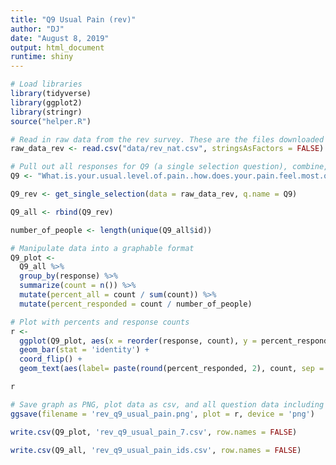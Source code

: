 ```yaml
---
title: "Q9 Usual Pain (rev)"
author: "DJ"
date: "August 8, 2019"
output: html_document
runtime: shiny
---
```


```r
# Load libraries
library(tidyverse)
library(ggplot2)
library(stringr)
source("helper.R")
```

```r
# Read in raw data from the rev survey. These are the files downloaded from survey monkey saved as a .csv
raw_data_rev <- read.csv("data/rev_nat.csv", stringsAsFactors = FALSE)
```

```r
# Pull out all responses for Q9 (a single selection question), combine, then determine 'question n'
Q9 <- "What.is.your.usual.level.of.pain..how.does.your.pain.feel.most.of.the.time.."

Q9_rev <- get_single_selection(data = raw_data_rev, q.name = Q9)

Q9_all <- rbind(Q9_rev)

number_of_people <- length(unique(Q9_all$id))
```

```r
# Manipulate data into a graphable format
Q9_plot <- 
  Q9_all %>%
  group_by(response) %>%
  summarize(count = n()) %>%
  mutate(percent_all = count / sum(count)) %>%
  mutate(percent_responded = count / number_of_people)
```

```r
# Plot with percents and response counts
r <- 
  ggplot(Q9_plot, aes(x = reorder(response, count), y = percent_responded)) +
  geom_bar(stat = 'identity') +
  coord_flip() +
  geom_text(aes(label= paste(round(percent_responded, 2), count, sep = "***")))

r
```

```r
# Save graph as PNG, plot data as csv, and all question data including response IDs as csv (save question n and N at end of plot file as "_x.x")
ggsave(filename = 'rev_q9_usual_pain.png', plot = r, device = 'png')

write.csv(Q9_plot, 'rev_q9_usual_pain_7.csv', row.names = FALSE)

write.csv(Q9_all, 'rev_q9_usual_pain_ids.csv', row.names = FALSE)
```